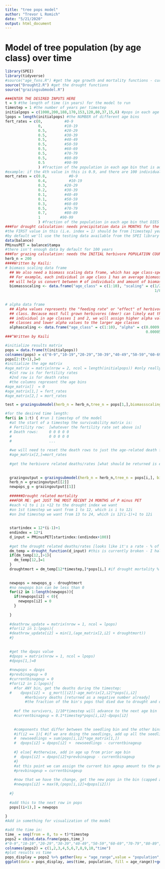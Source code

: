 ---
title: "tree pops model"
author: "Trevor L Romich"
date: "5/21/2020"
output: html_document
---

# Model of tree population (by age class) over time

```{r setup, include=FALSE}
library(SPEI)
library(tidyverse)
#source("age_fxns.R") #get the age growth and mortality functions - currently not actually needed!
source("Drought2.R") #get the drought functions
source("grazingsubmodel.R")
```

```{r model inputs}
###ENTER THE DESIRED INPUTS HERE
t = 9 #the length of time (in years) for the model to run
timestep = 1 #the number of years per timestep
initialpops = c(1000,200,188,170,153,120,80,37,15,6) #pops in each age bin (age bins are 0-9,10-19,20-29, etc, with last being 90-99)
lpops = length(initialpops) #the NUMBER of different age bins
fert_rates = c(0,          #0-9
               0,          #10-19
               0.5,        #20-29
               0.5,        #30-39
               0.5,        #40-49
               0.5,        #50-59
               0.5,        #60-69
               0.5,        #70-79
               0.5,        #80-89
               0.5         #90-99
               ) #fraction of the population in each age bin that is added to the first age bin as new seedlings
#example: if the 4th value in this is 0.9, and there are 100 individuals between age 30 and 39 (the 4th age bin), then the 4th age bin will contribute 0.9*100 = 90 new seedlings
mort_rates = c(0.8,          #0-9
               0.4,          #10-19
               0.3,        #20-29
               0.2,        #30-39
               0.1,        #40-49
               0.1,        #50-59
               0.3,        #60-69
               0.5,        #70-79
               0.7,        #80-89
               1         #90-99
               ) #fraction of the population in each age bin that DIES (not survivability)
###For drought calculation: needs precipitation data in MONTHS for the entire time range AND the [timestep] years prior to the start of that range
#the FIRST value in this (i.e. index = 1) should be from [timestep] years before the intended start time
#by default we'll use the testing data available from the SPEI library
data(balance)
PMinusPET = balance$tampa
#there isn't enough data by default for 100 years
###For grazing calculation: needs the INITIAL herbivore POPULATION COUNT
herb_n = 200
####Written by Kaili:
# biomass scaling data frame
  ## We also need a biomass scaling data frame, which has age class-specific scaling factors. 
  ## For example, each individual in age class 1 has an average biomass (g C) of 0.5, etc. This 
  ## will help us convert between # of individuals and amount of biomass.
  biomassscaling <- data.frame("age_class" = c(1:10), "scaling" = c(1/2, 1/4, 1/5, 1/6, 1/7,
                                                                    1/8, 1/9, 1/10, 1/10, 1/10))
  
  
# alpha data frame
  ## Alpha values represents the "feeding rate" or "effect" of herbivores on trees, in each age 
  ## class. Because most full grown herbivores (deer) can likely eat the leaves of an entire 
  ## individual in age classes 1 and 2, we will assign higher alpha values to the smaller age 
  ## classes and lower alpha values to the larger age classes
  alphascaling <- data.frame("age_class" = c(1:10), "alpha" = c(0.0009, 0.0008, 0.0007, 0.00006, 0.00006, 0.00006, 
                                                                0.00005, 0.00004, 0.00003, 0.000001))
###^Written by Kaili  
```

```{r model setup}
#initialize results matrix
pops = data.frame(t(initialpops))
colnames(pops) = c("0-9","10-19","20-29","30-39","40-49","50-59","60-69","70-79","80-89","90-99")
pops[2:(t+1),]=0
#initialize the age matrix
#age_matrix = matrix(nrow = 2, ncol = length(initialpops)) #only really need 2 rows:
  #1st row is for fertility rates
  #2nd row is for death rates
  #the columns represent the age bins
#age_matrix[]  = 0
#age_matrix[1,] = fert_rates
#age_matrix[2,] = mort_rates
```

```{r test grazing submodel}
test = grazingsubmodel(herb_n = herb_n,tree_n = pops[1,],biomassscaling = biomassscaling, alphascaling = alphascaling) #it 'works' but amount lost is higher than the population for the default values 
```

``` {r model loop}
#for the desired time length:
for(i in 1:t) { #run 1 timestep of the model
  #at the start of a timestep the survivability matrix is:
  # Fertility row:  [whatever the fertility rate set above is]
  # Death rows:     0 0 0 0 0
  #                 0 0 0 0 0
  #                 ...
  
  #we will need to reset the death rows to just the age-related death fractions
  #age_matrix[2,]=mort_rates
  
  #get the herbivore related deaths/rates [what should be returned is either:
  
  
  grazingoutput = grazingsubmodel(herb_n = herb_n,tree_n = pops[i,], biomassscaling = biomassscaling, alphascaling = alphascaling)
  herb_n = grazingoutput[[2]]
  newpops_g = grazingoutput[[1]]
  
  ######Drought related mortality
  ###FOR ME: get JUST THE MOST RECENT 24 MONTHS of P minus PET
  #each +1 to i is +12 to the drought index we want
  #on 1st timestep we want from 1 to 12, which is i to 12i
  #on 2nd timestep we want from 13 to 24, which is 12(i-1)+1 to 12i
  
  
  startindex = 12*(i-1)+1
  endindex = 12*i
  d_input = PMinusPET[startindex:(endindex+100)]
  
  #get the drought related deaths/rates [looks like it's a rate - % of standing dead trees, which I take to mean % of trees that DIE of drought at the timestep]
  dm_temp = drought_function(d_input) #this is currently broken - I half expect something happened with the library
  if(dm_temp[12,]>1){
    dm_temp[12,]=1
  }
  droughtmort = dm_temp[12*timestep,]*pops[i,] #if drought mortality % is over 100% for some reason, set it to 100%
  
  
  newpops = newpops_g - droughtmort
  #no newpops bin can be less than 0
  for(i2 in 1:length(newpops)){
    if(newpops[i2] < 0){
      newpops[i2] = 0
    }
    
  }
  
  #deathrow_update = matrix(nrow = 1, ncol = lpops)
  #for(i2 in 1:lpops){
  #deathrow_update[i2] = min(1,(age_matrix[2,i2] + droughtmort))
  #}
  
  
  #get the dpops value
  #dpops = matrix(nrow = 1, ncol = lpops)
  #dpops[1,]=0
  
  #newpops = dpops
  #prevbinageup = 0
  #currentbinageup = 0
  #for(i2 in 1:lpops){
    #for ANY bin, get the deaths during the timestep:
  #    dpops[i2] =  g_mort[[i2]]-age_matrix[2,i2]*pops[i,i2]
         #herbivory deaths [returned as a negative number already]
         #the fraction of the bin's pops that died due to drought and other causes
         
    #of the survivors, 1/10*timestep will advance to the next age bin
    #currentbinageup = 0.1*timestep*pops[i,i2]-dpops[i2]
    
    
    #components that differ between the seedling bin and the other bins  
    #if(i2 == 1){ #if we are doing the seedlings, add up all the seedling production from each age range
    #  newseedlings = sum(pops[i,i2]*age_matrix[1,])
    #  dpops[i2] = dpops[i2] +  newseedlings - currentbinageup
      
    #} else{ #otherwise, add in age up from prior age bin
    #  dpops[i2] = dpops[i2]+prevbinageup - currentbinageup
    #}
    #at this point we can assign the current bin ageup amount to the prev bin value for use on the next iteration
    #prevbinageup = currentbinageup
    
    #now that we have the change, get the new pops in the bin (capped at minimum of 0) 
    #newpops[i2] = max(0,(pops[i,i2]+dpops[i2]))
    
  #}
  
  #add this to the next row in pops
  pops[(i+1),] = newpops
  
}
#Add in something for visualization of the model
```

```{r visualize results}
#add the time in:
time_ = seq(from = 0, to = t)*timestep
pops2 = cbind.data.frame(pops,time_)
#"0-9","10-19","20-29","30-39","40-49","50-59","60-69","70-79","80-89","90-99"
colnames(pops2) = c(1,2,3,4,5,6,7,8,9,10,"time")
#plot results vs time
pops_display = pops2 %>% gather(key = "age_range",value = "population",-time)
ggplot(data = pops_display, aes(time, population, fill = age_range))+geom_col()+labs(x = "time in years", title = "Tree population size over time")
```